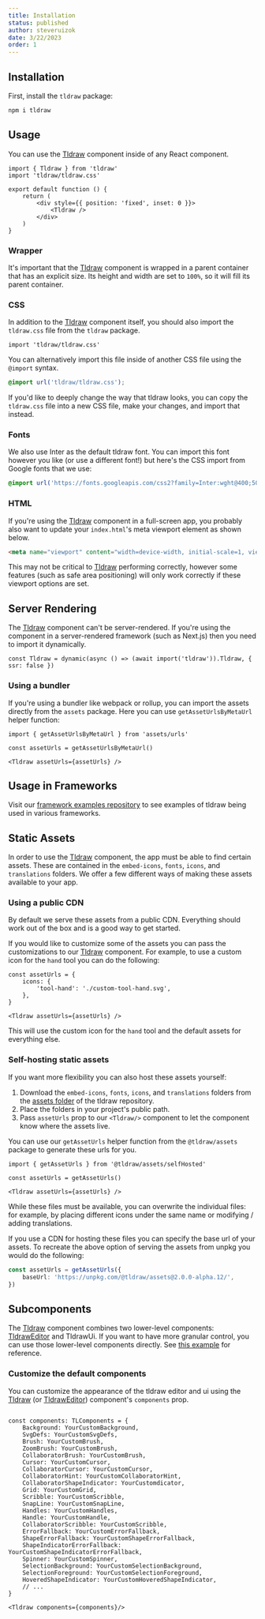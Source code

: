 ```yaml
---
title: Installation
status: published
author: steveruizok
date: 3/22/2023
order: 1
---
```


## Installation

First, install the `tldraw` package:

```bash
npm i tldraw
```

## Usage

You can use the [Tldraw](?) component inside of any React component.

```tsx
import { Tldraw } from 'tldraw'
import 'tldraw/tldraw.css'

export default function () {
	return (
		<div style={{ position: 'fixed', inset: 0 }}>
			<Tldraw />
		</div>
	)
}
```

### Wrapper

It's important that the [Tldraw](?) component is wrapped in a parent container that has an explicit size. Its height and width are set to `100%`, so it will fill its parent container.

### CSS

In addition to the [Tldraw](?) component itself, you should also import the `tldraw.css` file from the `tldraw` package.

```tsx
import 'tldraw/tldraw.css'
```

You can alternatively import this file inside of another CSS file using the `@import` syntax.

```css
@import url('tldraw/tldraw.css');
```

If you'd like to deeply change the way that tldraw looks, you can copy the `tldraw.css` file into a new CSS file, make your changes, and import that instead.

### Fonts

We also use Inter as the default tldraw font. You can import this font however you like (or use a different font!) but here's the CSS import from Google fonts that we use:

```css
@import url('https://fonts.googleapis.com/css2?family=Inter:wght@400;500;700&display=swap');
```

### HTML

If you're using the [Tldraw](?) component in a full-screen app, you probably also want to update your `index.html`'s meta viewport element as shown below.

```html
<meta name="viewport" content="width=device-width, initial-scale=1, viewport-fit=cover" />
```

This may not be critical to [Tldraw](?) performing correctly, however some features (such as safe area positioning) will only work correctly if these viewport options are set.

## Server Rendering

The [Tldraw](?) component can't be server-rendered. If you're using the component in a server-rendered framework (such as Next.js) then you need to import it dynamically.

```tsx
const Tldraw = dynamic(async () => (await import('tldraw')).Tldraw, { ssr: false })
```

### Using a bundler

If you're using a bundler like webpack or rollup, you can import the assets directly from the `assets` package. Here you can use `getAssetUrlsByMetaUrl` helper function:

```tsx
import { getAssetUrlsByMetaUrl } from 'assets/urls'

const assetUrls = getAssetUrlsByMetaUrl()

<Tldraw assetUrls={assetUrls} />
```

## Usage in Frameworks

Visit our [framework examples repository](https://github.com/tldraw/examples) to see examples of tldraw being used in various frameworks.

## Static Assets

In order to use the [Tldraw](?) component, the app must be able to find certain assets. These are contained in the `embed-icons`, `fonts`, `icons`, and `translations` folders. We offer a few different ways of making these assets available to your app.

### Using a public CDN

By default we serve these assets from a public CDN. Everything should work out of the box and is a good way to get started.

If you would like to customize some of the assets you can pass the customizations to our [Tldraw](?) component. For example, to use a custom icon for the `hand` tool you can do the following:

```tsx
const assetUrls = {
    icons: {
        'tool-hand': './custom-tool-hand.svg',
    },
}

<Tldraw assetUrls={assetUrls} />
```

This will use the custom icon for the `hand` tool and the default assets for everything else.

### Self-hosting static assets

If you want more flexibility you can also host these assets yourself:

1. Download the `embed-icons`, `fonts`, `icons`, and `translations` folders from the [assets folder](https://github.com/tldraw/tldraw/tree/main/assets) of the tldraw repository.
2. Place the folders in your project's public path.
3. Pass `assetUrls` prop to our `<Tldraw/>` component to let the component know where the assets live.

You can use our `getAssetUrls` helper function from the `@tldraw/assets` package to generate these urls for you.

```tsx
import { getAssetUrls } from '@tldraw/assets/selfHosted'

const assetUrls = getAssetUrls()

<Tldraw assetUrls={assetUrls} />
```

While these files must be available, you can overwrite the individual files: for example, by placing different icons under the same name or modifying / adding translations.

If you use a CDN for hosting these files you can specify the base url of your assets. To recreate the above option of serving the assets from unpkg you would do the following:

```ts
const assetUrls = getAssetUrls({
	baseUrl: 'https://unpkg.com/@tldraw/assets@2.0.0-alpha.12/',
})
```

## Subcomponents

The [Tldraw](?) component combines two lower-level components: [TldrawEditor](?) and TldrawUi. If you want to have more granular control, you can use those lower-level components directly. See [this example](https://github.com/tldraw/tldraw/blob/main/apps/examples/src/examples/exploded/ExplodedExample.tsx) for reference.

### Customize the default components

You can customize the appearance of the tldraw editor and ui using the [Tldraw](?) (or [TldrawEditor](?)) component's `components` prop.

```tsx

const components: TLComponents = {
	Background: YourCustomBackground,
	SvgDefs: YourCustomSvgDefs,
	Brush: YourCustomBrush,
	ZoomBrush: YourCustomBrush,
	CollaboratorBrush: YourCustomBrush,
	Cursor: YourCustomCursor,
	CollaboratorCursor: YourCustomCursor,
	CollaboratorHint: YourCustomCollaboratorHint,
	CollaboratorShapeIndicator: YourCustomdicator,
	Grid: YourCustomGrid,
	Scribble: YourCustomScribble,
	SnapLine: YourCustomSnapLine,
	Handles: YourCustomHandles,
	Handle: YourCustomHandle,
	CollaboratorScribble: YourCustomScribble,
	ErrorFallback: YourCustomErrorFallback,
	ShapeErrorFallback: YourCustomShapeErrorFallback,
	ShapeIndicatorErrorFallback: YourCustomShapeIndicatorErrorFallback,
	Spinner: YourCustomSpinner,
	SelectionBackground: YourCustomSelectionBackground,
	SelectionForeground: YourCustomSelectionForeground,
	HoveredShapeIndicator: YourCustomHoveredShapeIndicator,
	// ...
}

<Tldraw components={components}/>
```
